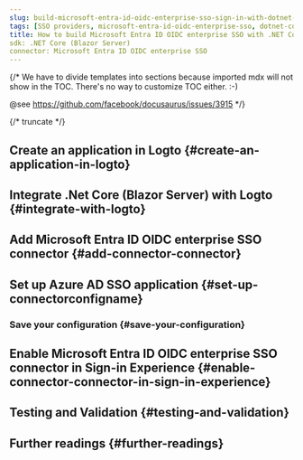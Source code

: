 ```yaml
---
slug: build-microsoft-entra-id-oidc-enterprise-sso-sign-in-with-dotnet-core-blazor-server-and-logto
tags: [SSO providers, microsoft-entra-id-oidc-enterprise-sso, dotnet-core-blazor-server, c#, SAML authentication, enterprise login, SSO login]
title: How to build Microsoft Entra ID OIDC enterprise SSO with .NET Core (Blazor Server)
sdk: .NET Core (Blazor Server)
connector: Microsoft Entra ID OIDC enterprise SSO
---
```


{/*
  We have to divide templates into sections because imported mdx will not show in the TOC.
  There's no way to customize TOC either. :-)

  @see https://github.com/facebook/docusaurus/issues/3915
*/}




{/* truncate */}

<Intro connector={connector} sdk=".NET Core (Blazor Server)" link="https://learn.microsoft.com/en-us/aspnet/core/blazor/hosting-models?view=aspnetcore-9.0#blazor-server" />

## Create an application in Logto \{#create-an-application-in-logto}

<CreateApplication type="Traditional web" framework=".Net Core (Blazor Server)" />

## Integrate .Net Core (Blazor Server) with Logto \{#integrate-with-logto}

<FrameworkGuide />

## Add Microsoft Entra ID OIDC enterprise SSO connector \{#add-connector-connector}

<AddSsoConnector framework=".Net Core (Blazor Server)" />

## Set up Azure AD SSO application \{#set-up-connectorconfigname}

<ConnectorGuide />

### Save your configuration \{#save-your-configuration}

<SaveYourConfiguration connector={connector} />

## Enable Microsoft Entra ID OIDC enterprise SSO connector in Sign-in Experience \{#enable-connector-connector-in-sign-in-experience}

<EnableSsoConnector />

## Testing and Validation \{#testing-and-validation}

<TestingAndValidation connector={connector} sdk=".NET Core (Blazor Server)" />

## Further readings \{#further-readings}

<FurtherReadings />
